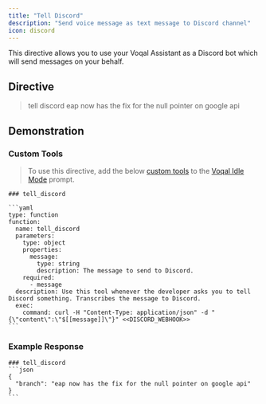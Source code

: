 ```yaml
---
title: "Tell Discord"
description: "Send voice message as text message to Discord channel"
icon: discord
---
```


This directive allows you to use your Voqal Assistant as a Discord bot which will send messages on your behalf.

## Directive

> tell discord eap now has the fix for the null pointer on google api

## Demonstration


### Custom Tools

> To use this directive, add the below [custom tools](/tools/overview/#custom-tools) to the [Voqal Idle Mode](/modes/embedded/idle) prompt.

````
### tell_discord

```yaml
type: function
function:
  name: tell_discord
  parameters:
    type: object
    properties:
      message:
        type: string
        description: The message to send to Discord.
    required:
      - message
  description: Use this tool whenever the developer asks you to tell Discord something. Transcribes the message to Discord.
  exec:
    command: curl -H "Content-Type: application/json" -d "{\"content\":\"$[[message]]\"}" <<DISCORD_WEBHOOK>>
```
````

### Example Response

````
### tell_discord
```json
{
  "branch": "eap now has the fix for the null pointer on google api"
}
```
````
